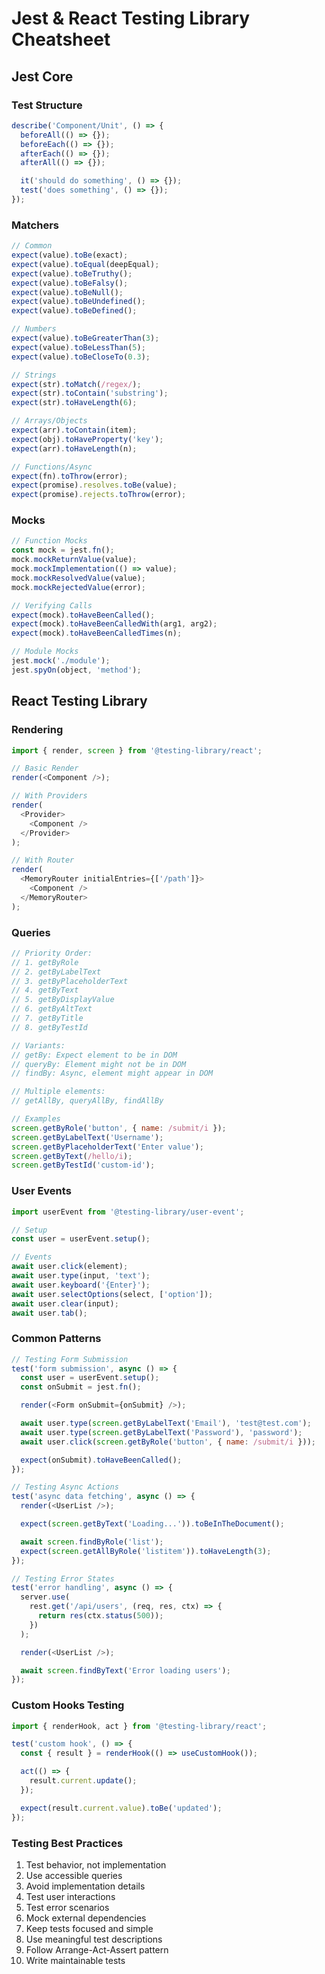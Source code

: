 # Jest & React Testing Library Cheatsheet

## Jest Core

### Test Structure

```javascript
describe('Component/Unit', () => {
  beforeAll(() => {});
  beforeEach(() => {});
  afterEach(() => {});
  afterAll(() => {});

  it('should do something', () => {});
  test('does something', () => {});
});
```

### Matchers

```javascript
// Common
expect(value).toBe(exact);
expect(value).toEqual(deepEqual);
expect(value).toBeTruthy();
expect(value).toBeFalsy();
expect(value).toBeNull();
expect(value).toBeUndefined();
expect(value).toBeDefined();

// Numbers
expect(value).toBeGreaterThan(3);
expect(value).toBeLessThan(5);
expect(value).toBeCloseTo(0.3);

// Strings
expect(str).toMatch(/regex/);
expect(str).toContain('substring');
expect(str).toHaveLength(6);

// Arrays/Objects
expect(arr).toContain(item);
expect(obj).toHaveProperty('key');
expect(arr).toHaveLength(n);

// Functions/Async
expect(fn).toThrow(error);
expect(promise).resolves.toBe(value);
expect(promise).rejects.toThrow(error);
```

### Mocks

```javascript
// Function Mocks
const mock = jest.fn();
mock.mockReturnValue(value);
mock.mockImplementation(() => value);
mock.mockResolvedValue(value);
mock.mockRejectedValue(error);

// Verifying Calls
expect(mock).toHaveBeenCalled();
expect(mock).toHaveBeenCalledWith(arg1, arg2);
expect(mock).toHaveBeenCalledTimes(n);

// Module Mocks
jest.mock('./module');
jest.spyOn(object, 'method');
```

## React Testing Library

### Rendering

```javascript
import { render, screen } from '@testing-library/react';

// Basic Render
render(<Component />);

// With Providers
render(
  <Provider>
    <Component />
  </Provider>
);

// With Router
render(
  <MemoryRouter initialEntries={['/path']}>
    <Component />
  </MemoryRouter>
);
```

### Queries

```javascript
// Priority Order:
// 1. getByRole
// 2. getByLabelText
// 3. getByPlaceholderText
// 4. getByText
// 5. getByDisplayValue
// 6. getByAltText
// 7. getByTitle
// 8. getByTestId

// Variants:
// getBy: Expect element to be in DOM
// queryBy: Element might not be in DOM
// findBy: Async, element might appear in DOM

// Multiple elements:
// getAllBy, queryAllBy, findAllBy

// Examples
screen.getByRole('button', { name: /submit/i });
screen.getByLabelText('Username');
screen.getByPlaceholderText('Enter value');
screen.getByText(/hello/i);
screen.getByTestId('custom-id');
```

### User Events

```javascript
import userEvent from '@testing-library/user-event';

// Setup
const user = userEvent.setup();

// Events
await user.click(element);
await user.type(input, 'text');
await user.keyboard('{Enter}');
await user.selectOptions(select, ['option']);
await user.clear(input);
await user.tab();
```

### Common Patterns

```javascript
// Testing Form Submission
test('form submission', async () => {
  const user = userEvent.setup();
  const onSubmit = jest.fn();

  render(<Form onSubmit={onSubmit} />);

  await user.type(screen.getByLabelText('Email'), 'test@test.com');
  await user.type(screen.getByLabelText('Password'), 'password');
  await user.click(screen.getByRole('button', { name: /submit/i }));

  expect(onSubmit).toHaveBeenCalled();
});

// Testing Async Actions
test('async data fetching', async () => {
  render(<UserList />);

  expect(screen.getByText('Loading...')).toBeInTheDocument();

  await screen.findByRole('list');
  expect(screen.getAllByRole('listitem')).toHaveLength(3);
});

// Testing Error States
test('error handling', async () => {
  server.use(
    rest.get('/api/users', (req, res, ctx) => {
      return res(ctx.status(500));
    })
  );

  render(<UserList />);

  await screen.findByText('Error loading users');
});
```

### Custom Hooks Testing

```javascript
import { renderHook, act } from '@testing-library/react';

test('custom hook', () => {
  const { result } = renderHook(() => useCustomHook());

  act(() => {
    result.current.update();
  });

  expect(result.current.value).toBe('updated');
});
```

### Testing Best Practices

1. Test behavior, not implementation
2. Use accessible queries
3. Avoid implementation details
4. Test user interactions
5. Test error scenarios
6. Mock external dependencies
7. Keep tests focused and simple
8. Use meaningful test descriptions
9. Follow Arrange-Act-Assert pattern
10. Write maintainable tests
